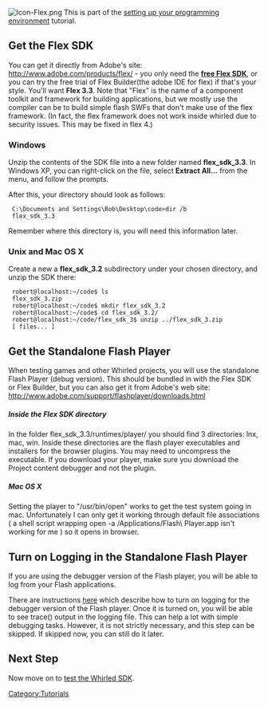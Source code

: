 [[Image:Icon-Flex.png|left]]
This is part of the [[setting up your programming environment]] tutorial.
{{clear}}

== Get the Flex SDK ==
You can get it directly from Adobe's site: http://www.adobe.com/products/flex/  - you only need the '''[http://www.adobe.com/products/flex/flexdownloads/#sdk free Flex SDK]''', or you can try the free trial of Flex Builder(the adobe IDE for flex) if that's your style. You'll want '''Flex 3.3'''. Note that "Flex" is the name of a component toolkit and framework for building applications, but we mostly use the compiler can be to build simple flash SWFs that don't make use of the flex framework. (In fact, the flex framework does not work inside whirled due to security issues. This may be fixed in flex 4.)

=== Windows ===
Unzip the contents of the SDK file into a new folder named '''flex_sdk_3.3'''. In Windows XP, you can right-click on the file, select '''Extract All...''' from the menu, and follow the prompts.

After this, your directory should look as follows:

  C:\Documents and Settings\Rob\Desktop\code>dir /b
  flex_sdk_3.3

Remember where this directory is, you will need this information later.

=== Unix and Mac OS X ===
Create a new a '''flex_sdk_3.2''' subdirectory under your chosen directory, and unzip the SDK there:
  robert@localhost:~/code$ ls
  flex_sdk_3.zip 
  robert@localhost:~/code$ mkdir flex_sdk_3.2
  robert@localhost:~/code$ cd flex_sdk_3.2/
  robert@localhost:~/code/flex_sdk_3$ unzip ../flex_sdk_3.zip
  [ files... ]

== Get the Standalone Flash Player ==

When testing games and other Whirled projects, you will use the standalone Flash Player (debug version). This should be bundled in with the Flex SDK or Flex Builder, but you can also get it from Adobe's web site: http://www.adobe.com/support/flashplayer/downloads.html

===== Inside the Flex SDK directory =====

In the folder flex_sdk_3.3/runtimes/player/ you should find 3 directories: lnx, mac, win. Inside these directories are the flash player executables and installers for the browser plugins. You may need to uncompress the executable.  If you download your player, make sure you download the Project content debugger and not the plugin.

===== Mac OS X =====

Setting the player to "/usr/bin/open" works to get the test system going in mac. Unfortunately I can only get it working through default file associations ( a shell script wrapping open -a /Applications/Flash\ Player.app isn't working for me ) so it opens in browser.

== Turn on Logging in the Standalone Flash Player ==
If you are using the debugger version of the Flash player, you will be able to log from your Flash applications.

There are instructions [http://livedocs.adobe.com/flex/201/html/wwhelp/wwhimpl/common/html/wwhelp.htm?context=LiveDocs_Book_Parts&file=logging_125_04.html here] which describe how to turn on logging for the debugger version of the Flash player.  Once it is turned on, you will be able to see trace() output in the logging file.  This can help a lot with simple debugging tasks.  However, it is not strictly necessary, and this step can be skipped.  If skipped now, you can still do it later.

== Next Step ==
Now move on to [[test the Whirled SDK]].
[[Category:Tutorials]]